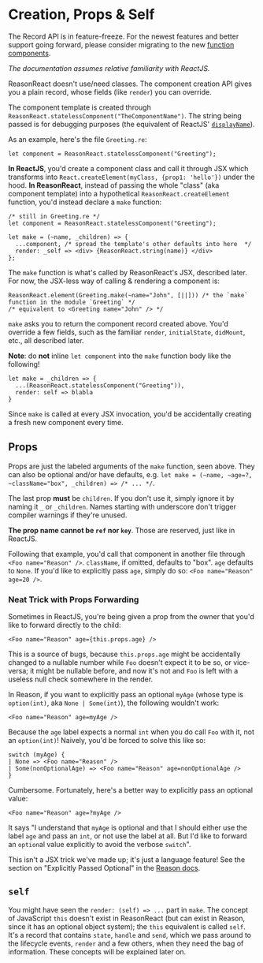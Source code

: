 
# Creation, Props & Self

<aside class="warning">
The Record API is in feature-freeze. For the newest features and better support going forward, please consider migrating to the new <a href="/docs/reason-react/latest/components">function components</a>.
</aside>

_The documentation assumes relative familiarity with ReactJS._

ReasonReact doesn't use/need classes. The component creation API gives you a plain record, whose fields (like `render`) you can override.

The component template is created through `ReasonReact.statelessComponent("TheComponentName")`. The string being passed is for debugging purposes (the equivalent of ReactJS' [`displayName`](https://reactjs.org/docs/react-component.html#displayname)).

As an example, here's the file `Greeting.re`:

```reason
let component = ReasonReact.statelessComponent("Greeting");
```

**In ReactJS**, you'd create a component class and call it through JSX which transforms into `React.createElement(myClass, {prop1: 'hello'})` under the hood. **In ReasonReact**, instead of passing the whole "class" (aka component template) into a hypothetical `ReasonReact.createElement` function, you'd instead declare a `make` function:

```reason
/* still in Greeting.re */
let component = ReasonReact.statelessComponent("Greeting");

let make = (~name, _children) => {
  ...component, /* spread the template's other defaults into here  */
  render: _self => <div> {ReasonReact.string(name)} </div>
};
```

The `make` function is what's called by ReasonReact's JSX, described later. For now, the JSX-less way of calling & rendering a component is:

```reason
ReasonReact.element(Greeting.make(~name="John", [||])) /* the `make` function in the module `Greeting` */
/* equivalent to <Greeting name="John" /> */
```

`make` asks you to return the component record created above. You'd override a few fields, such as the familiar `render`, `initialState`, `didMount`, etc., all described later.

**Note**: do **not** inline `let component` into the `make` function body like the following!

```reason
let make = _children => {
  ...(ReasonReact.statelessComponent("Greeting")),
  render: self => blabla
}
```

Since `make` is called at every JSX invocation, you'd be accidentally creating a fresh new component every time.

## Props

Props are just the labeled arguments of the `make` function, seen above. They can also be optional and/or have defaults, e.g. `let make = (~name, ~age=?, ~className="box", _children) => /* ... */`.

The last prop **must** be `children`. If you don't use it, simply ignore it by naming it `_` or `_children`. Names starting with underscore don't trigger compiler warnings if they're unused.

**The prop name cannot be `ref` nor `key`**. Those are reserved, just like in ReactJS.

Following that example, you'd call that component in another file through `<Foo name="Reason" />`. `className`, if omitted, defaults to "box". `age` defaults to `None`. If you'd like to explicitly pass `age`, simply do so: `<Foo name="Reason" age=20 />`.

### Neat Trick with Props Forwarding

Sometimes in ReactJS, you're being given a prop from the owner that you'd like to forward directly to the child:

```
<Foo name="Reason" age={this.props.age} />
```

This is a source of bugs, because `this.props.age` might be accidentally changed to a nullable number while `Foo` doesn't expect it to be so, or vice-versa; it might be nullable before, and now it's not and `Foo` is left with a useless null check somewhere in the render.

In Reason, if you want to explicitly pass an optional `myAge` (whose type is `option(int)`, aka `None | Some(int)`), the following wouldn't work:

```reason
<Foo name="Reason" age=myAge />
```

Because the `age` label expects a normal `int` when you do call `Foo` with it, not an `option(int)`! Naively, you'd be forced to solve this like so:

```reason
switch (myAge) {
| None => <Foo name="Reason" />
| Some(nonOptionalAge) => <Foo name="Reason" age=nonOptionalAge />
}
```

Cumbersome. Fortunately, here's a better way to explicitly pass an optional value:

```reason
<Foo name="Reason" age=?myAge />
```

It says "I understand that `myAge` is optional and that I should either use the label `age` and pass an `int`, or not use the label at all. But I'd like to forward an `option`al value explicitly to avoid the verbose `switch`".

This isn't a JSX trick we've made up; it's just a language feature! See the section on "Explicitly Passed Optional" in the [Reason docs](/docs/manual/latest/function#Explicitly%20Passed%20Optional).

## `self`

You might have seen the `render: (self) => ...` part in `make`. The concept of JavaScript `this` doesn't exist in ReasonReact (but can exist in Reason, since it has an optional object system); the `this` equivalent is called `self`. It's a record that contains `state`, `handle` and `send`, which we pass around to the lifecycle events, `render` and a few others, when they need the bag of information. These concepts will be explained later on.

